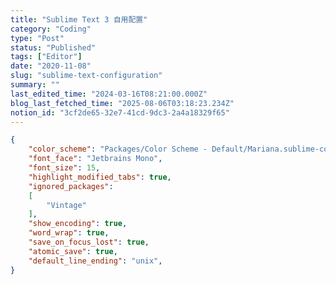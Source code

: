 ```yaml
---
title: "Sublime Text 3 自用配置"
category: "Coding"
type: "Post"
status: "Published"
tags: ["Editor"]
date: "2020-11-08"
slug: "sublime-text-configuration"
summary: ""
last_edited_time: "2024-03-16T08:21:00.000Z"
blog_last_fetched_time: "2025-08-06T03:18:23.234Z"
notion_id: "3cf2de65-32e7-41cd-9dc3-2a4a18329f65"
---
```



```json
{
	"color_scheme": "Packages/Color Scheme - Default/Mariana.sublime-color-scheme",
	"font_face": "Jetbrains Mono",
	"font_size": 15,
	"highlight_modified_tabs": true,
	"ignored_packages":
	[
		"Vintage"
	],
	"show_encoding": true,
	"word_wrap": true,
    "save_on_focus_lost": true,
    "atomic_save": true,
    "default_line_ending": "unix",
}
```

